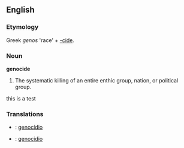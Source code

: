 {{wikipedia}}
==English==

===Etymology===
Greek ''genos'' 'race' + [[-cide]].

===Noun===
'''genocide'''
# The systematic killing of an entire enthic group, nation, or political group.
this is a test

===Translations===
* {{pt}}: [[genocídio]]
* {{es}}: [[genocidio]]